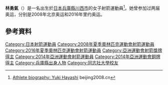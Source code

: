 {{MedalTableTop}}
{{MedalSport | 女子[[射箭|射箭]]}}
{{MedalCountry | {{JPN}} }}
{{Medal|Competition|[[世界射箭錦標賽|世界大學錦標賽]]}}
{{MedalSilver | [[2004年世界大學射箭錦標賽|2004年 馬德里]] | 團體}}
{{Medal|Competition|[[亞洲運動會|亞洲運動會]]}}
{{MedalBronze | [[2014年亞洲運動會|2014年 仁川]] | [[2014年亞洲運動會射箭比賽|團體]]}}
{{Medal|Competition|[[亞洲射箭錦標賽|亞洲錦標賽]]}}
{{MedalBronze | [[2013年亞洲射箭錦標賽|2013年 台北]] | 團體}}
{{MedalBottom}}
{{Japanese|japanese=林 勇気|kana=はやし ゆうき|romaji=Hayashi Yuki}}
'''林勇氣'''（{{bd|1984年|10月2日|catIdx=Hayashi, Yuki}}）是一名出生於[[日本|日本]][[兵庫縣|兵庫縣]][[川西市|川西市]]的女子射箭運動員<ref name="beijing">[https://web.archive.org/web/20080907200530/http://results.beijing2008.cn/WRM/ENG/BIO/Athlete/1/224571.shtml Athlete biography: Yuki Hayashi] beijing2008.cn</ref>。她曾参加过两届奥运，分别是2008年北京奥运和2016年里约奥运。

== 參考資料 ==
{{reflist}}

{{DEFAULTSORT:Hayashi, Yuki}}
[[Category:日本射箭運動員|Category:日本射箭運動員]]
[[Category:2008年夏季奧林匹克運動會射箭運動員|Category:2008年夏季奧林匹克運動會射箭運動員]]
[[Category:2016年夏季奧林匹克運動會射箭運動員|Category:2016年夏季奧林匹克運動會射箭運動員]]
[[Category:亞洲運動會射箭獎牌得主|Category:亞洲運動會射箭獎牌得主]]
[[Category:2014年亞洲運動會射箭運動員|Category:2014年亞洲運動會射箭運動員]]
[[Category:2014年亞洲運動會銅牌得主|Category:2014年亞洲運動會銅牌得主]]
[[Category:兵庫縣出身人物|Category:兵庫縣出身人物]]
[[Category:同志社大學校友|Category:同志社大學校友]]